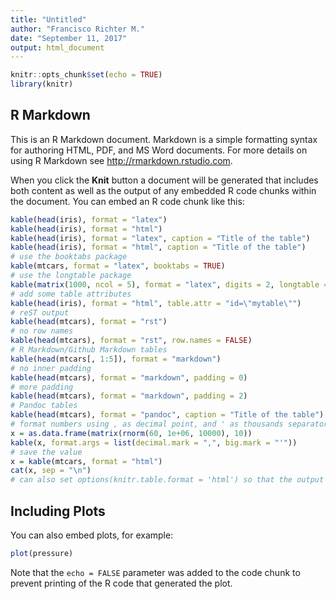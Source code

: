 ```yaml
---
title: "Untitled"
author: "Francisco Richter M."
date: "September 11, 2017"
output: html_document
---
```


```r
knitr::opts_chunk$set(echo = TRUE)
library(knitr)
```

## R Markdown

This is an R Markdown document. Markdown is a simple formatting syntax for authoring HTML, PDF, and MS Word documents. For more details on using R Markdown see <http://rmarkdown.rstudio.com>.

When you click the **Knit** button a document will be generated that includes both content as well as the output of any embedded R code chunks within the document. You can embed an R code chunk like this:

```r
kable(head(iris), format = "latex")
kable(head(iris), format = "html")
kable(head(iris), format = "latex", caption = "Title of the table")
kable(head(iris), format = "html", caption = "Title of the table")
# use the booktabs package
kable(mtcars, format = "latex", booktabs = TRUE)
# use the longtable package
kable(matrix(1000, ncol = 5), format = "latex", digits = 2, longtable = TRUE)
# add some table attributes
kable(head(iris), format = "html", table.attr = "id=\"mytable\"")
# reST output
kable(head(mtcars), format = "rst")
# no row names
kable(head(mtcars), format = "rst", row.names = FALSE)
# R Markdown/Github Markdown tables
kable(head(mtcars[, 1:5]), format = "markdown")
# no inner padding
kable(head(mtcars), format = "markdown", padding = 0)
# more padding
kable(head(mtcars), format = "markdown", padding = 2)
# Pandoc tables
kable(head(mtcars), format = "pandoc", caption = "Title of the table")
# format numbers using , as decimal point, and ' as thousands separator
x = as.data.frame(matrix(rnorm(60, 1e+06, 10000), 10))
kable(x, format.args = list(decimal.mark = ",", big.mark = "'"))
# save the value
x = kable(mtcars, format = "html")
cat(x, sep = "\n")
# can also set options(knitr.table.format = 'html') so that the output is HTML
```

## Including Plots

You can also embed plots, for example:

```r
plot(pressure)
```

Note that the `echo = FALSE` parameter was added to the code chunk to prevent printing of the R code that generated the plot.

